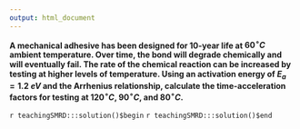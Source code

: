```yaml
---
output: html_document
---
```


__A mechanical adhesive has been designed for 10-year life at  $60 ^{\circ}C$ ambient temperature. Over time, the bond will degrade chemically and will eventually fail. The rate of the chemical reaction can be increased by testing at higher levels of temperature. Using an activation energy of $E_{a}=1.2\;eV$ and the Arrhenius relationship, calculate the time-acceleration factors for testing at $120^{\circ}C$, $90^{\circ}C$, and $80^{\circ}C$.__

`r teachingSMRD:::solution()$begin`
`r teachingSMRD:::solution()$end`
